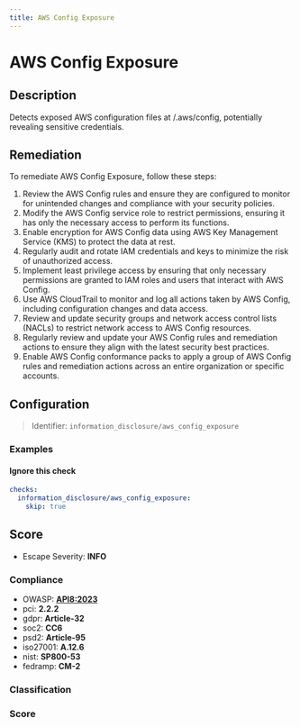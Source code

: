```yaml
---
title: AWS Config Exposure
---
```


# AWS Config Exposure

## Description

Detects exposed AWS configuration files at /.aws/config, potentially revealing sensitive credentials.

## Remediation

To remediate AWS Config Exposure, follow these steps:

1. Review the AWS Config rules and ensure they are configured to monitor for unintended changes and compliance with your security policies.
2. Modify the AWS Config service role to restrict permissions, ensuring it has only the necessary access to perform its functions.
3. Enable encryption for AWS Config data using AWS Key Management Service (KMS) to protect the data at rest.
4. Regularly audit and rotate IAM credentials and keys to minimize the risk of unauthorized access.
5. Implement least privilege access by ensuring that only necessary permissions are granted to IAM roles and users that interact with AWS Config.
6. Use AWS CloudTrail to monitor and log all actions taken by AWS Config, including configuration changes and data access.
7. Review and update security groups and network access control lists (NACLs) to restrict network access to AWS Config resources.
8. Regularly review and update your AWS Config rules and remediation actions to ensure they align with the latest security best practices.
9. Enable AWS Config conformance packs to apply a group of AWS Config rules and remediation actions across an entire organization or specific accounts.



## Configuration

> Identifier: `information_disclosure/aws_config_exposure`



### Examples



#### Ignore this check

```yaml
checks:
  information_disclosure/aws_config_exposure:
    skip: true
```




## Score

- Escape Severity: **<span className="info-severityom">INFO</span>**

### Compliance

- OWASP: **[API8:2023](https://github.com/OWASP/API-Security/blob/master/editions/2023/en/0xa8-security-misconfiguration.md)**
- pci: **2.2.2**
- gdpr: **Article-32**
- soc2: **CC6**
- psd2: **Article-95**
- iso27001: **A.12.6**
- nist: **SP800-53**
- fedramp: **CM-2**

### Classification






### Score




